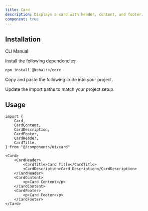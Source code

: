 ```yaml
---
title: Card
description: Displays a card with header, content, and footer.
component: true
---
```


<ComponentPreview name="card-demo" />

## Installation

<Tabs defaultValue="manual">

<TabsList>
    <TabsTrigger value="cli" disabled>
        CLI
    </TabsTrigger>
    <TabsTrigger value="manual">Manual</TabsTrigger>
    <TabsIndicator class="bg-primary" />
</TabsList>

<TabsContent value="manual">

<Steps>

<Step>Install the following dependencies:</Step>

```bash
npm install @kobalte/core
```

<Step>Copy and paste the following code into your project.</Step>

<ComponentSource name="card" />

<Step>Update the import paths to match your project setup.</Step>

</Steps>

</TabsContent>

</Tabs>

## Usage

```tsx
import {
    Card,
    CardContent,
    CardDescription,
    CardFooter,
    CardHeader,
    CardTitle,
} from "@/components/ui/card"
```

```tsx
<Card>
    <CardHeader>
        <CardTitle>Card Title</CardTitle>
        <CardDescription>Card Description</CardDescription>
    </CardHeader>
    <CardContent>
        <p>Card Content</p>
    </CardContent>
    <CardFooter>
        <p>Card Footer</p>
    </CardFooter>
</Card>
```
